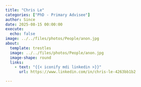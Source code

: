 ```yaml
---
title: "Chris Le"
categories: ["PhD - Primary Advisee"]
author: Since
date: 2025-08-15 00:00:00
execute:
  echo: false
image: ../../files/photos/People/anon.jpg
about:
  template: trestles
  image: ../../files/photos/People/anon.jpg
  image-shape: round
  links:
    - text: "{{< iconify mdi linkedin >}}"
      url: https://www.linkedin.com/in/chris-le-4263bb1b2

---
```



